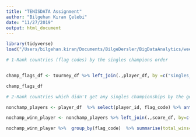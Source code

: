 ```yaml
---
title: "TENISDATA Assignment"
author: "Bilgehan Kıran Çelebi"
date: "11/27/2019"
output: html_document
---
```


```r
library(tidyverse)
load("/Users/bilgehan.kiran/Documents/BilgeDersler/BigDataAnalytics/week11/atp_tennis_data_2017.RData")
```

```r
# 1-Rank countries (flag codes) by the singles champions order


champ_flags_df <- tourney_df %>% left_join(.,player_df, by =c("singles_winner_player_id"="player_id")) %>% count(flag_code, sort = TRUE) 

champ_flags_df
```

```r

# 2-Rank countries which didn't get any singles championships by the genres won when they win the match --turnuva kazanamayan kazandılarsa kaç game kazanmış

nonchamp_players <- player_df  %>% select(player_id, flag_code) %>% anti_join(.,champ_flags_df)

nochamp_winn_player <- nonchamp_players %>% left_join(.,score_df, by=c("player_id"="winner_player_id")) 

nochamp_winn_player %>%  group_by(flag_code)  %>% summarise(total_wins=sum(winner_games_won,na.rm = T)) %>% arrange(desc(total_wins)) 
 

```